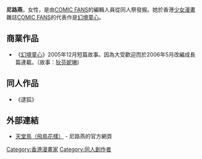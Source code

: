 '''尼路燕'''{{BD||7月10日}}，女性，是由[[COMIC_FANS|COMIC FANS]]的編輯人員從同人祭發掘。她於香港[[少女漫畫|少女漫畫]]雜誌[[COMIC_FANS|COMIC FANS]]的代表作是[[幻境童心|幻境童心]]。

== 商業作品 ==
*《[[幻境童心|幻境童心]]》2005年12月短篇故事。因為大受歡迎而於2006年5月改編成長篇連載。（故事：[[狄芬妮琳|狄芬妮琳]])

== 同人作品 ==
*《逮狐》

== 外部連結 ==
* [http://blog.yam.com/user/nyoroen.html 天堂鳥（飛鳥花樣）] {{Wayback|url=http://blog.yam.com/user/nyoroen.html |date=20071029084708 }} - 尼路燕的官方網頁

{{hk-bio-stub}}

[[Category:香港漫畫家|Category:香港漫畫家]]
[[Category:同人創作者|Category:同人創作者]]
